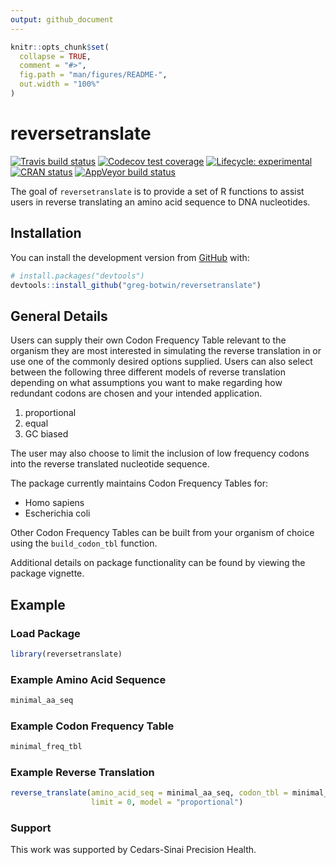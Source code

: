 ```yaml
---
output: github_document
---
```


<!-- README.md is generated from README.Rmd. Please edit that file -->

```r
knitr::opts_chunk$set(
  collapse = TRUE,
  comment = "#>",
  fig.path = "man/figures/README-",
  out.width = "100%"
)
```
# reversetranslate
<!-- badges: start -->
[![Travis build status](https://travis-ci.org/greg-botwin/reversetranslate.svg?branch=master)](https://travis-ci.org/greg-botwin/reversetranslate)
[![Codecov test coverage](https://codecov.io/gh/greg-botwin/reversetranslate/branch/master/graph/badge.svg)](https://codecov.io/gh/greg-botwin/reversetranslate?branch=master)
[![Lifecycle: experimental](https://img.shields.io/badge/lifecycle-experimental-orange.svg)](https://www.tidyverse.org/lifecycle/#experimental)
[![CRAN status](https://www.r-pkg.org/badges/version/reversetranslate)](https://cran.r-project.org/package=reversetranslate)
[![AppVeyor build status](https://ci.appveyor.com/api/projects/status/github/greg-botwin/reversetranslate?branch=master&svg=true)](https://ci.appveyor.com/project/greg-botwin/reversetranslate)
<!-- badges: end -->

The goal of `reversetranslate` is to provide a set of R functions to assist users in reverse translating an amino acid sequence to DNA nucleotides.


## Installation

You can install the development version from [GitHub](https://github.com/greg-botwin/reversetranslate) with:

``` r
# install.packages("devtools")
devtools::install_github("greg-botwin/reversetranslate")
```

## General Details
Users can supply their own Codon Frequency Table relevant to the organism they are most interested in simulating the reverse translation in or use one of the commonly desired options supplied. Users can also select between the following three different models of reverse translation depending on what assumptions you want to make regarding how redundant codons are chosen and your intended application. 

1. proportional
2. equal 
3. GC biased 

The user may also choose to limit the inclusion of low frequency codons into the reverse translated nucleotide sequence. 

The package currently maintains Codon Frequency Tables for:  
 
- Homo sapiens
- Escherichia coli

Other Codon Frequency Tables can be built from your organism of choice using the `build_codon_tbl` function. 

Additional details on package functionality can be found by viewing the package vignette.

## Example
### Load Package
```r
library(reversetranslate)
```


### Example Amino Acid Sequence
```r
minimal_aa_seq
```

### Example Codon Frequency Table
```r
minimal_freq_tbl
```

### Example Reverse Translation
```r
reverse_translate(amino_acid_seq = minimal_aa_seq, codon_tbl = minimal_freq_tbl,
                  limit = 0, model = "proportional")
```

### Support
This work was supported by Cedars-Sinai Precision Health. 

